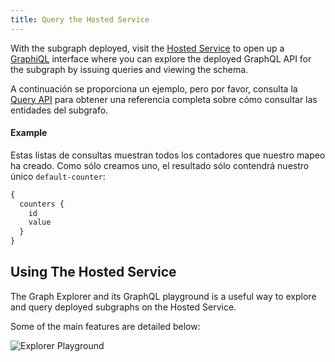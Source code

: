 ```yaml
---
title: Query the Hosted Service
---
```


With the subgraph deployed, visit the [Hosted Service](https://thegraph.com/hosted-service/) to open up a [GraphiQL](https://github.com/graphql/graphiql) interface where you can explore the deployed GraphQL API for the subgraph by issuing queries and viewing the schema.

A continuación se proporciona un ejemplo, pero por favor, consulta la [Query API](/developer/graphql-api) para obtener una referencia completa sobre cómo consultar las entidades del subgrafo.

#### Example

Estas listas de consultas muestran todos los contadores que nuestro mapeo ha creado. Como sólo creamos uno, el resultado sólo contendrá nuestro único `default-counter`:

```graphql
{
  counters {
    id
    value
  }
}
```

## Using The Hosted Service

The Graph Explorer and its GraphQL playground is a useful way to explore and query deployed subgraphs on the Hosted Service.

Some of the main features are detailed below:

![Explorer Playground](/img/explorer-playground.png)
